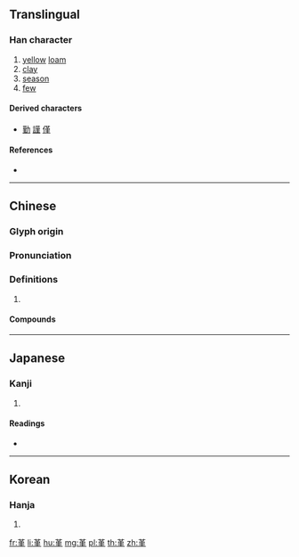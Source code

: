 {{also|菫|暵}}
==Translingual==

===Han character===
{{Han char|rn=32|rad=土|as=08|sn=11|four=44104|canj=TLQM|ids=⿳⿱廿中一土}}

# [[yellow]] [[loam]]
# [[clay]]
# [[season]]
# [[few]]

====Derived characters====
* [[勤]] [[謹]] [[僅]]

====References====
* {{Han ref|kx=0232.050|dkj=05212|dj=0469.070|hdz=10450.020|uh=5807|ud=22535|bh=D4BB|bd=54459}}

----

==Chinese==
{{zh-forms}}

===Glyph origin===
{{Han etym}}

===Pronunciation===
{{zh-pron
|m=jǐn
|c=gan2
|mc=y
|oc=y
|cat=
}}

===Definitions===
{{zh-hanzi}}

# {{rfdef|zh}}

====Compounds====
{{zh-der|堇堇|捕蟲堇菜}}

----

==Japanese==

===Kanji===
{{ja-kanji|grade=|rs=土08}}

# {{defn|lang=ja|sort=土08}}

====Readings====
* {{ja-readings|on=[[きん]] (kin)|kun=[[すみれ]] (sumire)}}

----

==Korean==

===Hanja===
{{ko-hanja|hangeul=근|rv=geun|mr=kŭn}}

# {{defn|lang=ko|sort=土08}}

[[fr:堇]]
[[li:堇]]
[[hu:堇]]
[[mg:堇]]
[[pl:堇]]
[[th:堇]]
[[zh:堇]]